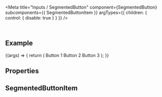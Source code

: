 
<Meta
  title="Inputs / SegmentedButton"
  component={SegmentedButton}
  subcomponents={{ SegmentedButtonItem }}
  argTypes={{
    children: { control: { disable: true } }
  }}
/>

<DocsHeader since="0.9.0" />

<br />

## Example

<Canvas>
  <Story name="Default">
    {(args) => {
      return (
        <SegmentedButton {...args}>
          <SegmentedButtonItem>Button 1</SegmentedButtonItem>
          <SegmentedButtonItem pressed>Button 2</SegmentedButtonItem>
          <SegmentedButtonItem>Button 3</SegmentedButtonItem>
        </SegmentedButton>
      );
    }}
  </Story>
</Canvas>

## Properties

<ArgsTableWithNote story="." />

<SegmentedButtonMethods />

<SubcomponentsSection />

## SegmentedButtonItem

<SegmentedButtonItemDescription />

<Footer />
